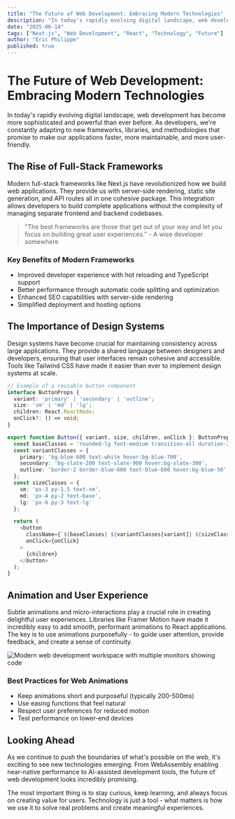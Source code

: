 ```yaml
---
title: "The Future of Web Development: Embracing Modern Technologies"
description: "In today's rapidly evolving digital landscape, web development has become more sophisticated and powerful than ever before. Exploring modern frameworks, design systems, and the future of web technologies."
date: "2025-06-14"
tags: ["Next.js", "Web Development", "React", "Technology", "Future"]
author: "Éric Philippe"
published: true
---
```


# The Future of Web Development: Embracing Modern Technologies

In today&apos;s rapidly evolving digital landscape, web development has become more sophisticated and powerful than ever before. As developers, we&apos;re constantly adapting to new frameworks, libraries, and methodologies that promise to make our applications faster, more maintainable, and more user-friendly.

## The Rise of Full-Stack Frameworks

Modern full-stack frameworks like Next.js have revolutionized how we build web applications. They provide us with server-side rendering, static site generation, and API routes all in one cohesive package. This integration allows developers to build complete applications without the complexity of managing separate frontend and backend codebases.

> "The best frameworks are those that get out of your way and let you focus on building great user experiences." - A wise developer somewhere

### Key Benefits of Modern Frameworks

- Improved developer experience with hot reloading and TypeScript support
- Better performance through automatic code splitting and optimization
- Enhanced SEO capabilities with server-side rendering
- Simplified deployment and hosting options

## The Importance of Design Systems

Design systems have become crucial for maintaining consistency across large applications. They provide a shared language between designers and developers, ensuring that user interfaces remain cohesive and accessible. Tools like Tailwind CSS have made it easier than ever to implement design systems at scale.

```typescript
// Example of a reusable button component
interface ButtonProps {
  variant: 'primary' | 'secondary' | 'outline';
  size: 'sm' | 'md' | 'lg';
  children: React.ReactNode;
  onClick?: () => void;
}

export function Button({ variant, size, children, onClick }: ButtonProps) {
  const baseClasses = 'rounded-lg font-medium transition-all duration-200';
  const variantClasses = {
    primary: 'bg-blue-600 text-white hover:bg-blue-700',
    secondary: 'bg-slate-200 text-slate-900 hover:bg-slate-300',
    outline: 'border-2 border-blue-600 text-blue-600 hover:bg-blue-50'
  };
  const sizeClasses = {
    sm: 'px-3 py-1.5 text-sm',
    md: 'px-4 py-2 text-base',
    lg: 'px-6 py-3 text-lg'
  };

  return (
    <button
      className={`${baseClasses} ${variantClasses[variant]} ${sizeClasses[size]}`}
      onClick={onClick}
    >
      {children}
    </button>
  );
}
```

## Animation and User Experience

Subtle animations and micro-interactions play a crucial role in creating delightful user experiences. Libraries like Framer Motion have made it incredibly easy to add smooth, performant animations to React applications. The key is to use animations purposefully - to guide user attention, provide feedback, and create a sense of continuity.

![Modern web development workspace with multiple monitors showing code](https://images.unsplash.com/photo-1555066931-4365d14bab8c?w=800&h=400&fit=crop)

### Best Practices for Web Animations

- Keep animations short and purposeful (typically 200-500ms)
- Use easing functions that feel natural
- Respect user preferences for reduced motion
- Test performance on lower-end devices

## Looking Ahead

As we continue to push the boundaries of what&apos;s possible on the web, it&apos;s exciting to see new technologies emerging. From WebAssembly enabling near-native performance to AI-assisted development tools, the future of web development looks incredibly promising.

The most important thing is to stay curious, keep learning, and always focus on creating value for users. Technology is just a tool - what matters is how we use it to solve real problems and create meaningful experiences.
